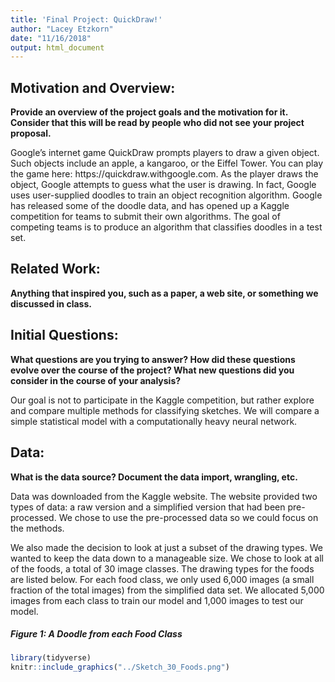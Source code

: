 ```yaml
---
title: 'Final Project: QuickDraw!'
author: "Lacey Etzkorn"
date: "11/16/2018"
output: html_document
---
```


## Motivation and Overview: 

**Provide an overview of the project goals and the motivation for it. Consider that this will be read by people who did not see your project proposal.**

Google's internet game QuickDraw prompts players to draw a given object. 
Such objects include an apple, a kangaroo, or the Eiffel Tower. 
You can play the game here: https://quickdraw.withgoogle.com. 
As the player draws the object, Google attempts to guess what the user is drawing. 
In fact, Google uses user-supplied doodles to train an object recognition algorithm.
Google has released some of the doodle data, and has opened up a Kaggle competition for teams to submit their own algorithms. The goal of competing teams is to produce an algorithm that classifies doodles in a test set.

## Related Work: 

**Anything that inspired you, such as a paper, a web site, or something we discussed in class.**



## Initial Questions: 

**What questions are you trying to answer? How did these questions evolve over the course of the project? What new questions did you consider in the course of your analysis?**

Our goal is not to participate in the Kaggle competition, but rather explore and compare multiple methods for classifying sketches. We will compare a simple statistical model with a computationally heavy neural network.

## Data: 

**What is the data source? Document the data import, wrangling, etc.**

Data was downloaded from the Kaggle website. The website provided two types of data: a raw version and a simplified version that had been pre-processed. We chose to use the pre-processed data so we could focus on the methods. 

We also made the decision to look at just a subset of the drawing types. We wanted to keep the data down to a manageable size. We chose to look at all of the foods, a total of 30 image classes. The drawing types for the foods are listed below. For each food class, we only used 6,000 images (a small fraction of the total images) from the simplified data set. We allocated 5,000 images from each class to train our model and 1,000 images to test our model.

##### Figure 1: A Doodle from each Food Class

```r
library(tidyverse)
knitr::include_graphics("../Sketch_30_Foods.png")
```
